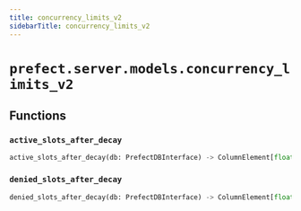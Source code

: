 ```yaml
---
title: concurrency_limits_v2
sidebarTitle: concurrency_limits_v2
---
```


# `prefect.server.models.concurrency_limits_v2`

## Functions

### `active_slots_after_decay` <sup><a href="https://github.com/prefecthq/prefect/blob/main/src/prefect/server/models/concurrency_limits_v2.py#L12" target="_blank"><Icon icon="github" size="14" /></a></sup>

```python
active_slots_after_decay(db: PrefectDBInterface) -> ColumnElement[float]
```

### `denied_slots_after_decay` <sup><a href="https://github.com/prefecthq/prefect/blob/main/src/prefect/server/models/concurrency_limits_v2.py#L24" target="_blank"><Icon icon="github" size="14" /></a></sup>

```python
denied_slots_after_decay(db: PrefectDBInterface) -> ColumnElement[float]
```
